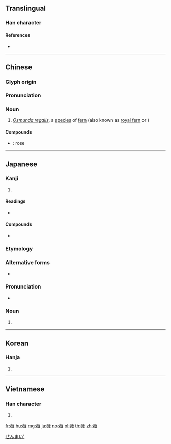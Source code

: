 {{character info/new}}
==Translingual==

===Han character===
{{Han char|rn=140|rad=艸|as=13|sn=19|four=44248|canj=THOK|ids=⿱艹微}}

====References====
* {{Han ref|kx=1060.210|dkj=32092|dj=1524.090|hdz=53303.120|uh=8587|ud=34183|bh=C1A8|bd=49576}}

----

==Chinese==
{{zh-forms}}

===Glyph origin===
{{Han etym}}

===Pronunciation===
{{zh-pron
|m=薇
|c=mei4
|mn=bî
|mc=y
|oc=y
|ma=
|cat=n
}}

===Noun===
{{zh-noun}}

# ''[[Osmunda regalis]]'', a [[species]] of [[fern]] (also known as [[royal fern]] or {{vern|flowering fern}})

====Compounds====
* {{zh-l|薔薇}}: rose

{{zh-cat|Ferns}}

----

==Japanese==

===Kanji===
{{ja-kanji|grade=|rs=艸13}}

# {{defn|lang=ja|sort=艸13}}

====Readings====
* {{ja-readings|goon=[[み]] (mi)|kanon=[[び]] (bi)|kun=[[ぜんまい]] (zemmai)}}

====Compounds====
* {{m|ja|薔薇||rose|tr=[[bara]]}}

===Etymology===
{{wikipedia|lang=ja|ゼンマイ}}
{{ja-kanjitab|yomi=k|ぜんまい}}
{{rfe|lang=ja}}

===Alternative forms===
* {{ja-l|紫萁}}

===Pronunciation===
{{ja-pron|acc=h|y=k|ぜんまい}}
* {{homophone|lang=ja|sort=せんまい'|発条|撥条}}

===Noun===
{{ja-noun|ぜんまい|ゼンマイ}}

# {{w|Japanese flowering fern}}

[[Category:ja:Ferns|せんまい']]

----

==Korean==

===Hanja===
{{ko-hanja|hangeul=미|eumhun=|rv=mi|mr=mi|y=mi}}

# {{defn|lang=ko|sort=艸13}}

----

==Vietnamese==

===Han character===
{{vi-hantu|[[vi]]|rs=艸13}}

# {{defn|lang=vi|sort=艸13}}

[[fr:薇]]
[[hu:薇]]
[[mg:薇]]
[[ja:薇]]
[[no:薇]]
[[pl:薇]]
[[th:薇]]
[[zh:薇]]